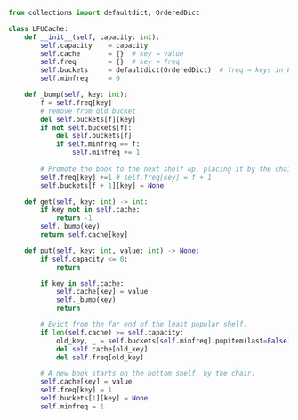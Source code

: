 ```python meta="source=problems/460-lfu-cache/solution.py"
from collections import defaultdict, OrderedDict

class LFUCache:
    def __init__(self, capacity: int):
        self.capacity    = capacity
        self.cache       = {}  # key → value
        self.freq        = {}  # key → freq
        self.buckets     = defaultdict(OrderedDict)  # freq → keys in LRU order
        self.minfreq     = 0

    def _bump(self, key: int):
        f = self.freq[key]
        # remove from old bucket
        del self.buckets[f][key]
        if not self.buckets[f]:
            del self.buckets[f]
            if self.minfreq == f:
                self.minfreq += 1
                
        # Promote the book to the next shelf up, placing it by the chair.
        self.freq[key] +=1 # self.freq[key] = f + 1
        self.buckets[f + 1][key] = None

    def get(self, key: int) -> int:
        if key not in self.cache:
            return -1
        self._bump(key)
        return self.cache[key]

    def put(self, key: int, value: int) -> None:
        if self.capacity <= 0:
            return

        if key in self.cache:
            self.cache[key] = value
            self._bump(key)
            return

        # Evict from the far end of the least popular shelf.
        if len(self.cache) >= self.capacity:
            old_key, _ = self.buckets[self.minfreq].popitem(last=False)
            del self.cache[old_key]
            del self.freq[old_key]

        # A new book starts on the bottom shelf, by the chair.
        self.cache[key] = value
        self.freq[key] = 1
        self.buckets[1][key] = None
        self.minfreq = 1
```